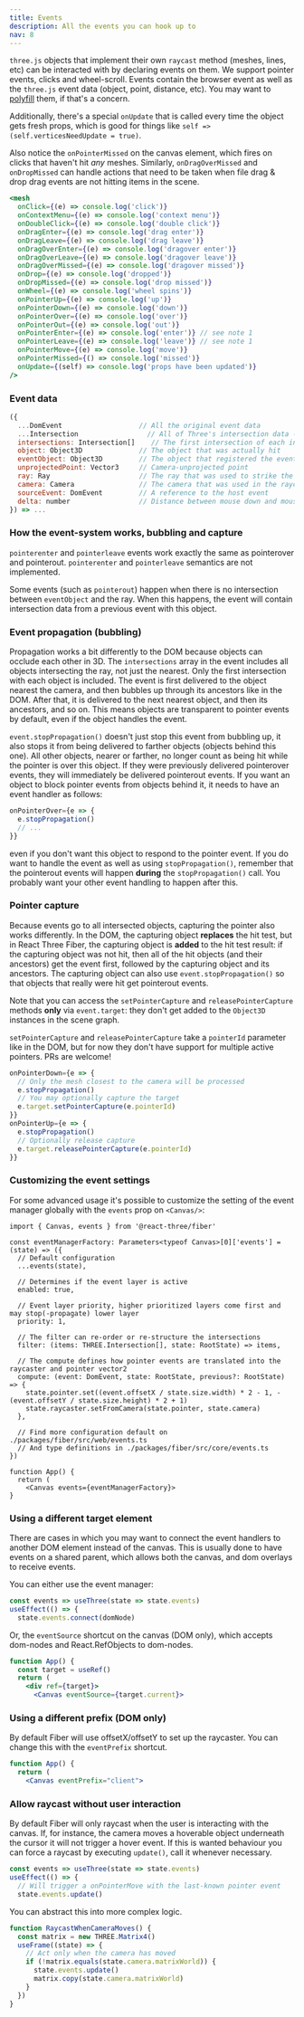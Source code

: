 ```yaml
---
title: Events
description: All the events you can hook up to
nav: 8
---
```


`three.js` objects that implement their own `raycast` method (meshes, lines, etc) can be interacted with by declaring events on them. We support pointer events, clicks and wheel-scroll. Events contain the browser event as well as the `three.js` event data (object, point, distance, etc). You may want to [polyfill](https://github.com/jquery/PEP) them, if that's a concern.

Additionally, there's a special `onUpdate` that is called every time the object gets fresh props, which is good for things like `self => (self.verticesNeedUpdate = true)`.

Also notice the `onPointerMissed` on the canvas element, which fires on clicks that haven't hit _any_ meshes. Similarly, `onDragOverMissed` and `onDropMissed` can handle actions that need to be taken when file drag & drop drag events are not hitting items in the scene.

```jsx
<mesh
  onClick={(e) => console.log('click')}
  onContextMenu={(e) => console.log('context menu')}
  onDoubleClick={(e) => console.log('double click')}
  onDragEnter={(e) => console.log('drag enter')}
  onDragLeave={(e) => console.log('drag leave')}
  onDragOverEnter={(e) => console.log('dragover enter')}
  onDragOverLeave={(e) => console.log('dragover leave')}
  onDragOverMissed={(e) => console.log('dragover missed')}
  onDrop={(e) => console.log('dropped')}
  onDropMissed={(e) => console.log('drop missed')}
  onWheel={(e) => console.log('wheel spins')}
  onPointerUp={(e) => console.log('up')}
  onPointerDown={(e) => console.log('down')}
  onPointerOver={(e) => console.log('over')}
  onPointerOut={(e) => console.log('out')}
  onPointerEnter={(e) => console.log('enter')} // see note 1
  onPointerLeave={(e) => console.log('leave')} // see note 1
  onPointerMove={(e) => console.log('move')}
  onPointerMissed={() => console.log('missed')}
  onUpdate={(self) => console.log('props have been updated')}
/>
```

### Event data

```jsx
({
  ...DomEvent                   // All the original event data
  ...Intersection                 // All of Three's intersection data - see note 2
  intersections: Intersection[]    // The first intersection of each intersected object
  object: Object3D              // The object that was actually hit
  eventObject: Object3D         // The object that registered the event
  unprojectedPoint: Vector3     // Camera-unprojected point
  ray: Ray                      // The ray that was used to strike the object
  camera: Camera                // The camera that was used in the raycaster
  sourceEvent: DomEvent         // A reference to the host event
  delta: number                 // Distance between mouse down and mouse up event in pixels
}) => ...
```

### How the event-system works, bubbling and capture

<Hint>

`pointerenter` and `pointerleave` events work exactly the same as pointerover and pointerout.
`pointerenter` and `pointerleave` semantics are not implemented.

</Hint>

<Hint>

Some events (such as `pointerout`) happen when there is no intersection between `eventObject` and
the ray. When this happens, the event will contain intersection data from a previous event with
this object.

</Hint>

### Event propagation (bubbling)

Propagation works a bit differently to the DOM because objects can occlude each other in 3D. The `intersections` array in the event includes all objects intersecting the ray, not just the nearest. Only the first intersection with each object is included.
The event is first delivered to the object nearest the camera, and then bubbles up through its ancestors like in the DOM. After that, it is delivered to the next nearest object, and then its ancestors, and so on. This means objects are transparent to pointer events by default, even if the object handles the event.

`event.stopPropagation()` doesn't just stop this event from bubbling up, it also stops it from being delivered to farther objects (objects behind this one). All other objects, nearer or farther, no longer count as being hit while the pointer is over this object. If they were previously delivered pointerover events, they will immediately be delivered pointerout events. If you want an object to block pointer events from objects behind it, it needs to have an event handler as follows:

```jsx
onPointerOver={e => {
  e.stopPropagation()
  // ...
}}
```

even if you don't want this object to respond to the pointer event. If you do want to handle the event as well as using `stopPropagation()`, remember that the pointerout events will happen **during** the `stopPropagation()` call. You probably want your other event handling to happen after this.

### Pointer capture

Because events go to all intersected objects, capturing the pointer also works differently. In the DOM, the capturing object **replaces** the hit test, but in React Three Fiber, the capturing object is **added** to the hit test result: if the capturing object was not hit, then all of the hit objects (and their ancestors) get the event first, followed by the capturing object and its ancestors. The capturing object can also use `event.stopPropagation()` so that objects that really were hit get pointerout events.

Note that you can access the `setPointerCapture` and `releasePointerCapture` methods **only** via `event.target`: they don't get added to the `Object3D` instances in the scene graph.

`setPointerCapture` and `releasePointerCapture` take a `pointerId` parameter like in the DOM, but for now they don't have support for multiple active pointers. PRs are welcome!

```jsx
onPointerDown={e => {
  // Only the mesh closest to the camera will be processed
  e.stopPropagation()
  // You may optionally capture the target
  e.target.setPointerCapture(e.pointerId)
}}
onPointerUp={e => {
  e.stopPropagation()
  // Optionally release capture
  e.target.releasePointerCapture(e.pointerId)
}}
```

### Customizing the event settings

For some advanced usage it's possible to customize the setting of the event manager globally with the `events` prop on `<Canvas/>`:

```tsx
import { Canvas, events } from '@react-three/fiber'

const eventManagerFactory: Parameters<typeof Canvas>[0]['events'] = (state) => ({
  // Default configuration
  ...events(state),

  // Determines if the event layer is active
  enabled: true,

  // Event layer priority, higher prioritized layers come first and may stop(-propagate) lower layer
  priority: 1,

  // The filter can re-order or re-structure the intersections
  filter: (items: THREE.Intersection[], state: RootState) => items,

  // The compute defines how pointer events are translated into the raycaster and pointer vector2
  compute: (event: DomEvent, state: RootState, previous?: RootState) => {
    state.pointer.set((event.offsetX / state.size.width) * 2 - 1, -(event.offsetY / state.size.height) * 2 + 1)
    state.raycaster.setFromCamera(state.pointer, state.camera)
  },

  // Find more configuration default on ./packages/fiber/src/web/events.ts
  // And type definitions in ./packages/fiber/src/core/events.ts
})

function App() {
  return (
    <Canvas events={eventManagerFactory}>
}
```

### Using a different target element

There are cases in which you may want to connect the event handlers to another DOM element instead of the canvas. This is usually done to have events on a shared parent, which allows both the canvas, and dom overlays to receive events.

You can either use the event manager:

```jsx
const events => useThree(state => state.events)
useEffect(() => {
  state.events.connect(domNode)
```

Or, the `eventSource` shortcut on the canvas (DOM only), which accepts dom-nodes and React.RefObjects to dom-nodes.

```jsx
function App() {
  const target = useRef()
  return (
    <div ref={target}>
      <Canvas eventSource={target.current}>
```

### Using a different prefix (DOM only)

By default Fiber will use offsetX/offsetY to set up the raycaster. You can change this with the `eventPrefix` shortcut.

```jsx
function App() {
  return (
    <Canvas eventPrefix="client">
```

### Allow raycast without user interaction

By default Fiber will only raycast when the user is interacting with the canvas. If, for instance, the camera moves a hoverable object underneath the cursor it will not trigger a hover event. If this is wanted behaviour you can force a raycast by executing `update()`, call it whenever necessary.

```jsx
const events => useThree(state => state.events)
useEffect(() => {
  // Will trigger a onPointerMove with the last-known pointer event
  state.events.update()
```

You can abstract this into more complex logic.

```jsx
function RaycastWhenCameraMoves() {
  const matrix = new THREE.Matrix4()
  useFrame((state) => {
    // Act only when the camera has moved
    if (!matrix.equals(state.camera.matrixWorld)) {
      state.events.update()
      matrix.copy(state.camera.matrixWorld)
    }
  })
}
```
